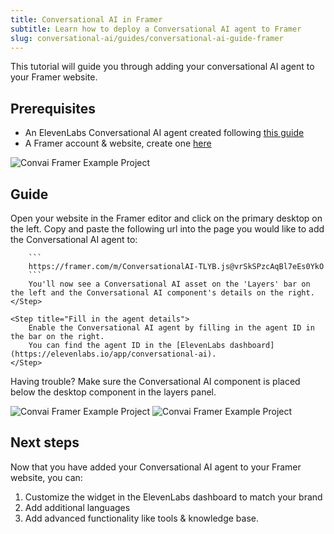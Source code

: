 ```yaml
---
title: Conversational AI in Framer
subtitle: Learn how to deploy a Conversational AI agent to Framer
slug: conversational-ai/guides/conversational-ai-guide-framer
---
```


This tutorial will guide you through adding your conversational AI agent to your Framer website. 

## Prerequisites

- An ElevenLabs Conversational AI agent created following [this guide](/docs/conversational-ai/docs/agent-setup)
- A Framer account & website, create one [here](https://framer.com)

<Frame background="subtle">
  <img
    alt="Convai Framer Example Project"
    src="/assets/images/conversational-ai-framer.webp"
  />
</Frame>

## Guide

<Steps>
    <Step title="Visit your Framer editor">
        Open your website in the Framer editor and click on the primary desktop on the left.
    </Step>
    <Step title="Add the Conversational AI component">
        Copy and paste the following url into the page you would like to add the Conversational AI agent to:

        ```
        https://framer.com/m/ConversationalAI-TLYB.js@vrSkSPzcAqBl7eEs0YkO
        ```
        You'll now see a Conversational AI asset on the 'Layers' bar on the left and the Conversational AI component's details on the right.
    </Step>

    <Step title="Fill in the agent details">
        Enable the Conversational AI agent by filling in the agent ID in the bar on the right. 
        You can find the agent ID in the [ElevenLabs dashboard](https://elevenlabs.io/app/conversational-ai).
    </Step>

</Steps>

Having trouble? Make sure the Conversational AI component is placed below the desktop component in the layers panel.

<Frame background="subtle">
  <img
    alt="Convai Framer Example Project"
    src="/assets/images/conversational-ai-framer-layers.webp"
    style={{width: "250px"}}
  />
</Frame>

<Frame background="subtle">
  <img
    alt="Convai Framer Example Project"
    src="/assets/images/conversational-ai-framer-agentid.png"
    style={{width: "250px"}}
  />
</Frame>

## Next steps

Now that you have added your Conversational AI agent to your Framer website, you can:

1. Customize the widget in the ElevenLabs dashboard to match your brand
2. Add additional languages
3. Add advanced functionality like tools & knowledge base.